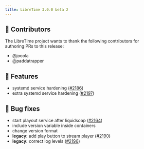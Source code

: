 ```yaml
---
title: LibreTime 3.0.0 beta 2
---
```



<ReleaseHead date="2022-10-03" version="3.0.0-beta.2" />

## :sparkling_heart: Contributors

The LibreTime project wants to thank the following contributors for authoring PRs to this release:

- @jooola
- @paddatrapper

## :rocket: Features

- systemd service hardening ([#2186](https://github.com/libretime/libretime/issues/2186))
- extra systemd service hardening ([#2197](https://github.com/libretime/libretime/issues/2197))

## :bug: Bug fixes

- start playout service after liquidsoap ([#2164](https://github.com/libretime/libretime/issues/2164))
- include version variable inside containers
- change version format
- **legacy:** add play button to stream player ([#2190](https://github.com/libretime/libretime/issues/2190))
- **legacy:** correct log levels ([#2196](https://github.com/libretime/libretime/issues/2196))
